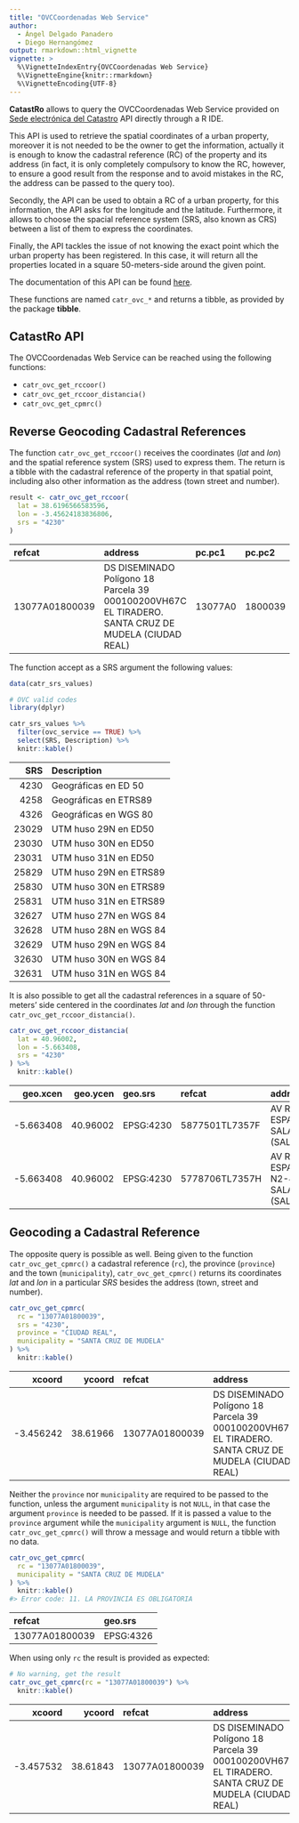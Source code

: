 ```yaml
---
title: "OVCCoordenadas Web Service"
author:
  - Ángel Delgado Panadero
  - Diego Hernangómez
output: rmarkdown::html_vignette
vignette: >
  %\VignetteIndexEntry{OVCCoordenadas Web Service}
  %\VignetteEngine{knitr::rmarkdown}
  %\VignetteEncoding{UTF-8}
---
```


<!-- ovcservice.Rmd is generated from ovcservice.Rmd.orig. Please edit that file -->

**CatastRo** allows to query the OVCCoordenadas Web Service provided on [Sede
electrónica del
Catastro](https://ovc.catastro.meh.es/ovcservweb/ovcswlocalizacionrc/ovccoordenadas.asmx)
API directly through a R IDE.

This API is used to retrieve the spatial coordinates of a urban property,
moreover it is not needed to be the owner to get the information, actually it is
enough to know the cadastral reference (RC) of the property and its address (in
fact, it is only completely compulsory to know the RC, however, to ensure a good
result from the response and to avoid mistakes in the RC, the address can be
passed to the query too).

Secondly, the API can be used to obtain a RC of a urban property, for this
information, the API asks for the longitude and the latitude. Furthermore, it
allows to choose the spacial reference system (SRS, also known as CRS) between a
list of them to express the coordinates.

Finally, the API tackles the issue of not knowing the exact point which the
urban property has been registered. In this case, it will return all the
properties located in a square 50-meters-side around the given point.

The documentation of this API can be found
[here](https://ovc.catastro.meh.es/ovcservweb/ovcswlocalizacionrc/ovccoordenadas.asmx).

These functions are named `catr_ovc_*` and returns a tibble, as provided by the
package **tibble**.

## CatastRo API

The OVCCoordenadas Web Service can be reached using the following functions:

-   `catr_ovc_get_rccoor()`
-   `catr_ovc_get_rccoor_distancia()`
-   `catr_ovc_get_cpmrc()`

## Reverse Geocoding Cadastral References

The function `catr_ovc_get_rccoor()` receives the coordinates (*lat* and *lon*)
and the spatial reference system (SRS) used to express them. The return is a
tibble with the cadastral reference of the property in that spatial point,
including also other information as the address (town street and number).

``` r
result <- catr_ovc_get_rccoor(
  lat = 38.6196566583596,
  lon = -3.45624183836806,
  srs = "4230"
)
```

| refcat         | address                                                                                             | pc.pc1  | pc.pc2  |  geo.xcen | geo.ycen | geo.srs   | ldt                                                                                                 |
|:---------------|:----------------------------------------------------------------------------------------------------|:--------|:--------|----------:|---------:|:----------|:----------------------------------------------------------------------------------------------------|
| 13077A01800039 | DS DISEMINADO Polígono 18 Parcela 39 000100200VH67C EL TIRADERO. SANTA CRUZ DE MUDELA (CIUDAD REAL) | 13077A0 | 1800039 | -3.456242 | 38.61966 | EPSG:4230 | DS DISEMINADO Polígono 18 Parcela 39 000100200VH67C EL TIRADERO. SANTA CRUZ DE MUDELA (CIUDAD REAL) |

The function accept as a SRS argument the following values:

``` r
data(catr_srs_values)

# OVC valid codes
library(dplyr)

catr_srs_values %>%
  filter(ovc_service == TRUE) %>%
  select(SRS, Description) %>%
  knitr::kable()
```

|   SRS | Description            |
|------:|:-----------------------|
|  4230 | Geográficas en ED 50   |
|  4258 | Geográficas en ETRS89  |
|  4326 | Geográficas en WGS 80  |
| 23029 | UTM huso 29N en ED50   |
| 23030 | UTM huso 30N en ED50   |
| 23031 | UTM huso 31N en ED50   |
| 25829 | UTM huso 29N en ETRS89 |
| 25830 | UTM huso 30N en ETRS89 |
| 25831 | UTM huso 31N en ETRS89 |
| 32627 | UTM huso 27N en WGS 84 |
| 32628 | UTM huso 28N en WGS 84 |
| 32629 | UTM huso 29N en WGS 84 |
| 32630 | UTM huso 30N en WGS 84 |
| 32631 | UTM huso 31N en WGS 84 |

It is also possible to get all the cadastral references in a square of
50-meters' side centered in the coordinates *lat* and *lon* through the function
`catr_ovc_get_rccoor_distancia()`.

``` r
catr_ovc_get_rccoor_distancia(
  lat = 40.96002,
  lon = -5.663408,
  srs = "4230"
) %>%
  knitr::kable()
```

|  geo.xcen | geo.ycen | geo.srs   | refcat         | address                                         | cmun_ine | pc.pc1  | pc.pc2  | dt.loine.cp | dt.loine.cm | dt.lourb.dir.cv | dt.lourb.dir.pnp | ldt                                             | dis   |
|----------:|---------:|:----------|:---------------|:------------------------------------------------|:---------|:--------|:--------|:------------|:------------|:----------------|:-----------------|:------------------------------------------------|:------|
| -5.663408 | 40.96002 | EPSG:4230 | 5877501TL7357F | AV REYES DE ESPAÑA 1 SALAMANCA (SALAMANCA)      | 37274    | 5877501 | TL7357F | 37          | 274         | 643             | 1                | AV REYES DE ESPAÑA 1 SALAMANCA (SALAMANCA)      | 21.81 |
| -5.663408 | 40.96002 | EPSG:4230 | 5778706TL7357H | AV REYES DE ESPAÑA 2 N2-4 SALAMANCA (SALAMANCA) | 37274    | 5778706 | TL7357H | 37          | 274         | 643             | 2                | AV REYES DE ESPAÑA 2 N2-4 SALAMANCA (SALAMANCA) | 23.18 |

## Geocoding a Cadastral Reference

The opposite query is possible as well. Being given to the function
`catr_ovc_get_cpmrc()` a cadastral reference (`rc`), the province (`province`)
and the town (`municipality`), `catr_ovc_get_cpmrc()` returns its coordinates
*lat* and *lon* in a particular *SRS* besides the address (town, street and
number).

``` r
catr_ovc_get_cpmrc(
  rc = "13077A01800039",
  srs = "4230",
  province = "CIUDAD REAL",
  municipality = "SANTA CRUZ DE MUDELA"
) %>%
  knitr::kable()
```

|    xcoord |   ycoord | refcat         | address                                                                                             | pc.pc1  | pc.pc2  | geo.xcen          | geo.ycen         | geo.srs   | ldt                                                                                                 |
|----------:|---------:|:---------------|:----------------------------------------------------------------------------------------------------|:--------|:--------|:------------------|:-----------------|:----------|:----------------------------------------------------------------------------------------------------|
| -3.456242 | 38.61966 | 13077A01800039 | DS DISEMINADO Polígono 18 Parcela 39 000100200VH67C EL TIRADERO. SANTA CRUZ DE MUDELA (CIUDAD REAL) | 13077A0 | 1800039 | -3.45624183836806 | 38.6196566583596 | EPSG:4230 | DS DISEMINADO Polígono 18 Parcela 39 000100200VH67C EL TIRADERO. SANTA CRUZ DE MUDELA (CIUDAD REAL) |

Neither the `province` nor `municipality` are required to be passed to the
function, unless the argument `municipality` is not `NULL`, in that case the
argument `province` is needed to be passed. If it is passed a value to the
`province` argument while the `municipality` argument is `NULL`, the function
`catr_ovc_get_cpmrc()` will throw a message and would return a tibble with no
data.

``` r
catr_ovc_get_cpmrc(
  rc = "13077A01800039",
  municipality = "SANTA CRUZ DE MUDELA"
) %>%
  knitr::kable()
#> Error code: 11. LA PROVINCIA ES OBLIGATORIA
```

| refcat         | geo.srs   |
|:---------------|:----------|
| 13077A01800039 | EPSG:4326 |

When using only `rc` the result is provided as expected:

``` r
# No warning, get the result
catr_ovc_get_cpmrc(rc = "13077A01800039") %>%
  knitr::kable()
```

|    xcoord |   ycoord | refcat         | address                                                                                             | pc.pc1  | pc.pc2  | geo.xcen          | geo.ycen         | geo.srs   | ldt                                                                                                 |
|----------:|---------:|:---------------|:----------------------------------------------------------------------------------------------------|:--------|:--------|:------------------|:-----------------|:----------|:----------------------------------------------------------------------------------------------------|
| -3.457532 | 38.61843 | 13077A01800039 | DS DISEMINADO Polígono 18 Parcela 39 000100200VH67C EL TIRADERO. SANTA CRUZ DE MUDELA (CIUDAD REAL) | 13077A0 | 1800039 | -3.45753233627867 | 38.6184314024661 | EPSG:4326 | DS DISEMINADO Polígono 18 Parcela 39 000100200VH67C EL TIRADERO. SANTA CRUZ DE MUDELA (CIUDAD REAL) |
